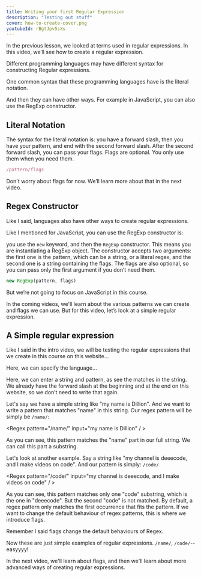 ```yaml
---
title: Writing your first Regular Expression
description: "Testing out stuff"
cover: how-to-create-cover.png
youtubeId: rBgtJpv5sXs
---
```


In the previous lesson, we looked at terms used in regular expressions. In this video, we’ll see how to create a regular expression.

Different programming languages may have different syntax for constructing Regular expressions.

One common syntax that these programming languages have is the literal notation.

And then they can have other ways. For example in JavaScript, you can also use the RegExp constructor.

## Literal Notation

The syntax for the literal notation is:
you have a forward slash, then you have your pattern, and end with the second forward slash. After the second forward slash, you can pass your flags. Flags are optional. You only use them when you need them.

```jsx
/pattern/flags
```

Don't worry about flags for now. We’ll learn more about that in the next video.

## Regex Constructor

Like I said, languages also have other ways to create regular expressions.

Like I mentioned for JavaScript, you can use the RegExp constructor is:

you use the `new` keyword, and then the `RegExp` constructor. This means you are instantiating a RegExp object. The constructor accepts two arguments: the first one is the pattern, which can be a string, or a literal regex, and the second one is a string containing the flags. The flags are also optional, so you can pass only the first argument if you don’t need them.

```jsx
new RegExp(pattern, flags)
```

But we’re not going to focus on JavaScript in this course.

In the coming videos, we'll learn about the various patterns we can create and flags we can use. But for this video, let’s look at a simple regular expression.

## A Simple regular expression

Like I said in the intro video, we will be testing the regular expressions that we create in this course on this website…

Here, we can specify the language…

Here, we can enter a string and pattern, as see the matches in the string. We already have the forward slash at the beginning and at the end on this website, so we don’t need to write that again.

Let's say we have a simple string like "my name is Dillion". And we want to write a pattern that matches "name" in this string. Our regex pattern will be simply be `/name/`:

<Regex pattern="/name/" input="my name is Dillion" / >

As you can see, this pattern matches the "name" part in our full string. We can call this part a substring.

Let's look at another example. Say a string like "my channel is deeecode, and I make videos on code". And our pattern is simply:
`/code/`

<Regex pattern="/code/" input="my channel is deeecode, and I make videos on code" / >

As you can see, this pattern matches only one "code" substring, which is the one in "deeecode". But the second "code" is not matched. By default, a regex pattern only matches the first occurrence that fits the pattern. If we want to change the default behaviour of regex patterns, this is where we introduce flags.

Remember I said flags change the default behaviours of Regex.

Now these are just simple examples of regular expressions. `/name/`, `/code/`--easyyyy! 

In the next video, we'll learn about flags, and then we'll learn about more advanced ways of creating regular expressions.